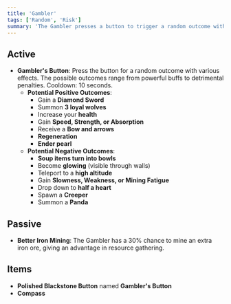 ```yaml
---
title: 'Gambler'
tags: ['Random', 'Risk']
summary: 'The Gambler presses a button to trigger a random outcome with various rewards or punishments. The Gambler also has a chance to mine extra iron ore.'
---
```


## Active

- **Gambler's Button**: Press the button for a random outcome with various effects. The possible outcomes range from powerful buffs to detrimental penalties. Cooldown: 10 seconds.
  - **Potential Positive Outcomes**:
    - Gain a **Diamond Sword**
    - Summon **3 loyal wolves**
    - Increase your **health**
    - Gain **Speed, Strength, or Absorption**
    - Receive a **Bow and arrows**
    - **Regeneration**
    - **Ender pearl**
  - **Potential Negative Outcomes**:
    - **Soup items turn into bowls**
    - Become **glowing** (visible through walls)
    - Teleport to a **high altitude**
    - Gain **Slowness, Weakness, or Mining Fatigue**
    - Drop down to **half a heart**
    - Spawn a **Creeper**
    - Summon a **Panda**

## Passive

- **Better Iron Mining**: The Gambler has a 30% chance to mine an extra iron ore, giving an advantage in resource gathering.

## Items

- **Polished Blackstone Button** named **Gambler's Button**
- **Compass**

